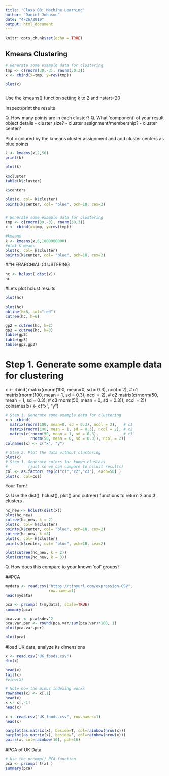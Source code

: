 ```yaml
---
title: 'Class_08: Machine Learning'
author: "Daniel Johnson"
date: "4/26/2019"
output: html_document
---
```


```r
knitr::opts_chunk$set(echo = TRUE)
```
## Kmeans Clustering

```r
# Generate some example data for clustering
tmp <- c(rnorm(30,-3), rnorm(30,3))
x <- cbind(x=tmp, y=rev(tmp))

plot(x)



```

Use the kmeans() function setting k to 2 and nstart=20 

Inspect/print the results 

Q. How many points are in each cluster?
Q. What ‘component’ of your result object details 
      - cluster size?
      - cluster assignment/membership? 
      - cluster center?

Plot x colored by the kmeans cluster assignment and 
      add cluster centers as blue points
      
```r

k <- kmeans(x,2,50)
print(k)

plot(k)

```

```r
k$cluster
table(k$cluster)

```

```r
k$centers
```

```r
plot(x, col= k$cluster) 
points(k$center, col= "blue", pch=18, cex=2)



```

```r
# Generate some example data for clustering
tmp <- c(rnorm(30,-3), rnorm(30,3))
x <- cbind(x=tmp, y=rev(tmp))

#kmeans
k <- kmeans(x,6,1000000000)
#plot K-means
plot(x, col= k$cluster) 
points(k$center, col= "blue", pch=18, cex=2)


```

##HIERARCHIAL CLUSTERING

```r
hc <- hclust( dist(x))
hc
```

#Lets plot hclust results

```r
plot(hc)
```

```r
plot(hc)
abline(h=6, col="red")
cutree(hc, h=6)
```
```r
gp2 = cutree(hc, k=2)
gp3 = cutree(hc, k=3)
table(gp2)
table(gp3)
table(gp2,gp3)
```


# Step 1. Generate some example data for clustering
x <- rbind(
  matrix(rnorm(100, mean=0, sd = 0.3), ncol = 2),   # c1
  matrix(rnorm(100, mean = 1, sd = 0.3), ncol = 2), # c2
  matrix(c(rnorm(50, mean = 1, sd = 0.3),           # c3
           rnorm(50, mean = 0, sd = 0.3)), ncol = 2))
colnames(x) <- c("x", "y")

```r
# Step 1. Generate some example data for clustering
x <- rbind(
  matrix(rnorm(100, mean=0, sd = 0.3), ncol = 2),   # c1
  matrix(rnorm(100, mean = 1, sd = 0.3), ncol = 2), # c2
  matrix(c(rnorm(50, mean = 1, sd = 0.3),           # c3
           rnorm(50, mean = 0, sd = 0.3)), ncol = 2))
colnames(x) <- c("x", "y")
```


```r
# Step 2. Plot the data without clustering
plot(x)
# Step 3. Generate colors for known clusters 
#         (just so we can compare to hclust results)
col <- as.factor( rep(c("c1","c2","c3"), each=50) ) 
plot(x, col=col)
```
Your Turn!

Q. Use the dist(), hclust(), plot() and cutree()
      functions to return 2 and 3 clusters 
```r
hc_new <- hclust(dist(x))
plot(hc_new)
cutree(hc_new, k = 2)
plot(x, col= k$cluster) 
points(k$center, col= "blue", pch=18, cex=2)
cutree(hc_new, k =3)
plot(x, col= k$cluster) 
points(k$center, col= "blue", pch=18, cex=2)

plot(cutree(hc_new, k = 2))
plot(cutree(hc_new, k = 3))

```

      
      
      
Q. How does this compare to your known 'col' groups?



##PCA 

```r
mydata <- read.csv("https://tinyurl.com/expression-CSV", 
                   row.names=1) 
head(mydata)
```

```r
pca <- prcomp( t(mydata), scale=TRUE)
summary(pca)
```



```r
pca.var <- pca$sdev^2
pca.var.per <- round(pca.var/sum(pca.var)*100, 1)
plot(pca.var.per)
```

```r
plot(pca)
```

















#load UK data, analyze its dimensions 
```r
x <- read.csv("UK_foods.csv")
dim(x)
```

```r
head(x)
tail(x)
#view(X)
```

```r
# Note how the minus indexing works
rownames(x) <- x[,1]
head(x)
x <- x[,-1]
head(x)
```

```r
x <- read.csv("UK_foods.csv", row.names=1)
head(x)
```

```r
barplot(as.matrix(x), beside=T, col=rainbow(nrow(x)))
barplot(as.matrix(x), beside=F, col=rainbow(nrow(x)))
pairs(x, col=rainbow(10), pch=16)
```

#PCA of UK Data

```r
# Use the prcomp() PCA function 
pca <- prcomp( t(x) )
summary(pca)
```










